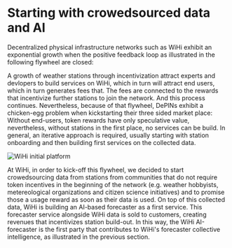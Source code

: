 # Starting with crowedsourced data and AI
Decentralized physical infrastructure networks such as WiHi exhibit an exponential growth when the positive feedback loop as illustrated in the following flywheel are closed:

A growth of weather stations through incentivization attract experts and devlopers to build services on WiHi, which in turn will attract end users,
which in turn generates fees that. The fees are connected
to the rewards that incentivize further stations to join the network. And this process continues.
Nevertheless, because of that flywheel, DePINs exhibit a chicken-egg problem when kickstarting their three sided market place:
Without end-users, token rewards have only speculative value, nevertheless, without stations in the first place, no services can be build.
In general, an iterative approach is required, usually starting with station onboarding and then building first services on the collected data.

![WiHi initial platform](./../img/crowdAI.png)

At WiHi, in order to kick-off this flywheel, we decided to start crowedsourcing data from stations from communities that do not require token incentives in the beginning of the network (e.g. weather hobbyists, metereological organizations and citizen science initiatives) and to promise
those a usage reward as soon as their data is used.
On top of this collected data, WiHi is building an AI-based forecaster as a first service. This forecaster service alongside WiHi data is sold to customers, creating revenues that incentivizes station build-out.
In this way, the WiHi AI-forecaster is the first party that contributes to WiHi's forecaster collective intelligence, as illustrated in the previous section. 

